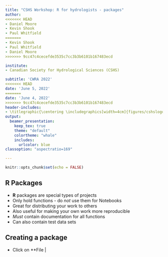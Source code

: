 ```yaml
---
title: "CSHS Workshop: R for hydrologists - packages"
author: 
<<<<<<< HEAD
- Daniel Moore 
- Kevin Shook 
- Paul Whitfield 
=======
- Kevin Shook 
- Paul Whitfield 
- Daniel Moore 
>>>>>>> 9cc47c4cecefde3535c7cc3b3b6101b167483ecd

institute: 
- Canadian Society for Hydrological Sciences (CSHS)

subtitle: 'CWRA 2022'
<<<<<<< HEAD
date: 'June 5, 2022'
=======
date: 'June 4, 2022'
>>>>>>> 9cc47c4cecefde3535c7cc3b3b6101b167483ecd
header-includes:
- \titlegraphic{\centering \includegraphics[width=4cm]{figures/cshslogo_2019.png}}
output: 
  beamer_presentation:
    keep_tex: true
    theme: "default"
    colortheme: "whale"
    includes:
      urlcolor: blue      
classoption: "aspectratio=169"

---
```



```r
knitr::opts_chunk$set(echo = FALSE)
```

## **R** Packages

- **R** packages are special types of projects
- Only hold functions - do _not_ use them for Notebooks
- Great for distributing your work to others
- Also useful for making your own work more reproducible
- _Must_ contain documentation for all functions
- Can also contain test data sets

## Creating a package
- Click on **File | 


